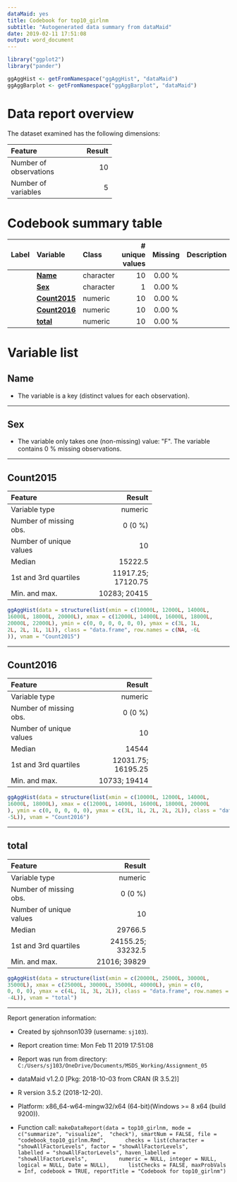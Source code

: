 ```yaml
---
dataMaid: yes
title: Codebook for top10_girlnm
subtitle: "Autogenerated data summary from dataMaid"
date: 2019-02-11 17:51:08
output: word_document
---
```

```r
library("ggplot2")
library("pander")
```
```r
ggAggHist <- getFromNamespace("ggAggHist", "dataMaid")
ggAggBarplot <- getFromNamespace("ggAggBarplot", "dataMaid")
```
# Data report overview
The dataset examined has the following dimensions:


---------------------------------
Feature                    Result
------------------------ --------
Number of observations         10

Number of variables             5
---------------------------------




# Codebook summary table

------------------------------------------------------------------------
Label   Variable          Class         # unique  Missing  Description  
                                          values                        
------- ----------------- ----------- ---------- --------- -------------
        **[Name]**        character           10  0.00 %                

        **[Sex]**         character            1  0.00 %                

        **[Count2015]**   numeric             10  0.00 %                

        **[Count2016]**   numeric             10  0.00 %                

        **[total]**       numeric             10  0.00 %                
------------------------------------------------------------------------




# Variable list
## Name

* The variable is a key (distinct values for each observation).



---

## Sex

* The variable only takes one (non-missing) value: \"F\". The variable contains 0 \% missing observations.



---

## Count2015

<div class = "row">
<div class = "col-lg-8">

----------------------------------------------
Feature                                 Result
------------------------- --------------------
Variable type                          numeric

Number of missing obs.                 0 (0 %)

Number of unique values                     10

Median                                 15222.5

1st and 3rd quartiles       11917.25; 17120.75

Min. and max.                     10283; 20415
----------------------------------------------


</div>
<div class = "col-lg-4">
```r
ggAggHist(data = structure(list(xmin = c(10000L, 12000L, 14000L, 
16000L, 18000L, 20000L), xmax = c(12000L, 14000L, 16000L, 18000L, 
20000L, 22000L), ymin = c(0, 0, 0, 0, 0, 0), ymax = c(3L, 1L, 
2L, 2L, 1L, 1L)), class = "data.frame", row.names = c(NA, -6L
)), vnam = "Count2015")
```
</div>
</div>




---

## Count2016

<div class = "row">
<div class = "col-lg-8">

----------------------------------------------
Feature                                 Result
------------------------- --------------------
Variable type                          numeric

Number of missing obs.                 0 (0 %)

Number of unique values                     10

Median                                   14544

1st and 3rd quartiles       12031.75; 16195.25

Min. and max.                     10733; 19414
----------------------------------------------


</div>
<div class = "col-lg-4">
```r
ggAggHist(data = structure(list(xmin = c(10000L, 12000L, 14000L, 
16000L, 18000L), xmax = c(12000L, 14000L, 16000L, 18000L, 20000L
), ymin = c(0, 0, 0, 0, 0), ymax = c(3L, 1L, 2L, 2L, 2L)), class = "data.frame", row.names = c(NA, 
-5L)), vnam = "Count2016")
```
</div>
</div>




---

## total

<div class = "row">
<div class = "col-lg-8">

---------------------------------------------
Feature                                Result
------------------------- -------------------
Variable type                         numeric

Number of missing obs.                0 (0 %)

Number of unique values                    10

Median                                29766.5

1st and 3rd quartiles       24155.25; 33232.5

Min. and max.                    21016; 39829
---------------------------------------------


</div>
<div class = "col-lg-4">
```r
ggAggHist(data = structure(list(xmin = c(20000L, 25000L, 30000L, 
35000L), xmax = c(25000L, 30000L, 35000L, 40000L), ymin = c(0, 
0, 0, 0), ymax = c(4L, 1L, 3L, 2L)), class = "data.frame", row.names = c(NA, 
-4L)), vnam = "total")
```
</div>
</div>




---



Report generation information:

 *  Created by sjohnson1039 (username: `sj103`).

 *  Report creation time: Mon Feb 11 2019 17:51:08

 *  Report was run from directory: `C:/Users/sj103/OneDrive/Documents/MSDS_Working/Assignment_05`

 *  dataMaid v1.2.0 [Pkg: 2018-10-03 from CRAN (R 3.5.2)]

 *  R version 3.5.2 (2018-12-20).

 *  Platform: x86_64-w64-mingw32/x64 (64-bit)(Windows >= 8 x64 (build 9200)).

 *  Function call: `makeDataReport(data = top10_girlnm, mode = c("summarize", "visualize", 
"check"), smartNum = FALSE, file = "codebook_top10_girlnm.Rmd", 
    checks = list(character = "showAllFactorLevels", factor = "showAllFactorLevels", 
        labelled = "showAllFactorLevels", haven_labelled = "showAllFactorLevels", 
        numeric = NULL, integer = NULL, logical = NULL, Date = NULL), 
    listChecks = FALSE, maxProbVals = Inf, codebook = TRUE, reportTitle = "Codebook for top10_girlnm")`

